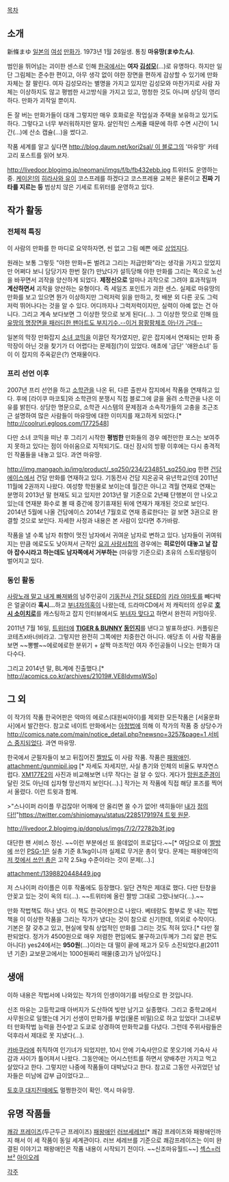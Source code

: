 [[목차]]
== 소개 ==
新條まゆ
[[일본]]의 [[여성]] [[만화가]]. 1973년 1월 26일생. 통칭 '''마유땅(まゆたん)'''.

범인을 뛰어넘는 괴이한 센스로 인해 [[한국]]에서는 '''여자 [[김성모]]'''(…)로 유명하다. 하지만 일단 그림체는 준수한 편이고, 아무 생각 없이 야한 장면을 편하게 감상할 수 있기에 만화 자체는 잘 팔린다.
여자 김성모라는 별명을 가지고 있지만 김성모와 마찬가지로 사람 자체는 이상하지도 않고 평범한 사고방식을 가지고 있고, 멍청한 것도 아니며 상당히 영리하다. 만화가 괴작일 뿐이지.

돈 잘 버는 만화가들이 대개 그렇지만 매우 호화로운 작업실과 주택을 보유하고 있기도 하다. 그렇다고 너무 부러워하지만 말자. 살인적인 스케쥴 때문에 하루 수면 시간이 1시간(…)에 산소 캡슐(…)을 썼다고.

작품 세계를 알고 싶다면 [[http://blog.daum.net/kori2sal/ 이 블로그]]의 '마유땅' 카테고리 포스트를 읽어 보자.

http://livedoor.blogimg.jp/neomani/imgs/f/b/fb432ebb.jpg
트위터도 운영하는 중. [[케이온!]]의 [[히라사와 유이]] 코스프레를 하겠다고 코스프레용 교복은 물론이고 '''진짜 기타를 지르는 등''' 범상치 않은 기세로 트위터를 운영하고 있다.

== 작가 활동 ==
=== 전체적 특징 ===
이 사람의 만화를 한 마디로 요약하자면, 씬 없고 그림 예쁜 에로 [[상업지]]다.

원래는 보통 그렇듯 "야한 만화=돈 벌려고 그리는 저급만화"라는 생각을 가지고 있었지만 어쩌다 보니 담당기자 한번 잘(?) 만났다가 설득당해 야한 만화를 그리는 쪽으로 노선을 바꾸면서 괴작을 양산하게 되었다. '''제정신으로''' 얼마나 괴작으로 그려야 효과적일까 '''계산하면서''' 괴작을 양산하는 유형이다. 즉 세일즈 포인트가 괴한 센스. 
실제로 마유땅의 만화를 보고 있으면 뭔가 이상하지만 그럭저럭 읽을 만하고, 컷 배분 외 다른 곳도 그럭저럭 뛰어나다는 것을 알 수 있다. 어디까지나 그럭저럭이지만, 실력이 아예 없는 건 아니다. 
그리고 계속 보다보면 그 이상한 맛으로 보게 된다(…). 그 이상한 맛으로 인해 [http://www.pixiv.net/tags.php?tag=%E3%81%BE%E3%82%86%E3%81%9F%E3%82%93%E3%81%AE%E3%82%AB%E3%83%B3%E3%83%95%E3%83%BC 마유땅의 명장면을 패러디한 팬아트도 부지기수.--이거 팡팡팡체조 아닌가 근데--]

일본의 막장 만화잡지 [[소녀 코믹]]을 이끌던 작가였지만, 같은 잡지에서 연재되는 만화 중 막장이 아닌 것을 찾기가 더 어렵다는 문제점(?)이 있었다. 애초에 '금단' '애완소녀' 등이 이 잡지의 주옥같은(?) 연재물이다. 

=== 프리 선언 이후 ===
2007년 프리 선언을 하고 [[소학관]]을 나온 뒤, 다른 출판사 잡지에서 작품을 연재하고 있다. 
후에 [라이쿠 마코토]와 소학관의 분쟁시 직접 블로그에 글을 올려 소학관을 나온 이유를 밝힌다. 상당한 명문으로, 소학관 시스템의 문제점과 소속작가들의 고충을 조근조근 설명하여 많은 사람들이 마유땅에 대한 이미지를 재고하게 되었다.[* http://coolruri.egloos.com/1772548]

다만 소녀 코믹을 떠난 후 그리기 시작한 '''평범한''' 만화들의 경우 예전만한 포스는 보여주지 못하고 있다는 점이 아쉬움으로 지적되기도. 대신 잠시의 방황 이후에는 다시 충격적인 작품들을 내놓고 있다. 과연 마유땅.

http://img.mangaoh.jp/img/product/_sq250/234/234851_sq250.jpg
한편 [[건담 에이스]]에서 건담 만화를 연재하고 있다. 기동전사 건담 지온공국 유년학교인데 2011년 11월에 2권까지 나왔다. 여성향 학원물로 보이는데 월간은 아니고 격월 연재로 연재는 분명히 2013년 말 현재도 되고 있지만 2013년 말 기준으로 2년째 단행본이 안 나오고 있는데 연재분 화수로 볼 때 중간에 장기휴재된 뒤에 연재가 재개된 것으로 보인다. 2014년 5월에 나올 건담에이스 2014년 7월호로 연재 종료한다는 걸 보면 3권으로 완결할 것으로 보인다. 자세한 사정과 내용은 본 사람이 있다면 추가바람.

작품을 낼 수록 남자 취향이 멋진 남자에서 귀여운 남자로 변하고 있다. 남자들이 귀여워지는 만큼 에로도도 낮아져서 근작인 [[요괴 사랑서첩]]의 경우에는 '''히로인이 대놓고 날 잡아 잡수시라고 하는데도 남자쪽에서 거부하는''' (마유땅 기준으로) 초유의 스토리텔링이 벌어지고 있다.


=== 동인 활동 ===
[[사랑노래 말고 내게 빠져봐]]의 남주인공이 [[기동전사 건담 SEED]]의 [[키라 야마토]]를 빼다박은 얼굴이라 '''혹시…'''하고 [[부녀자]]의혹이 나왔는데, 드라마CD에서 저 캐릭터의 성우로 '''[[호시 소이치로]]'''를 캐스팅하고 잡지 인터뷰에서도 [http://blog.daum.net/kori2sal 부녀자 맞다고] 하면서 완전히 커밍아웃. 

2011년 7월 16일, [[트위터]]에 '''[[타이바니|TIGER & BUNNY]] [[동인지]]'''를 낸다고 발표하셨다. 커플링은 코테츠x바너비라고. 그렇지만 완전히 그쪽에만 치중한건 아니다. 애당초 이 사람 작품을 보면 ~~뽕빨~~에로에로한 분위기 + 살짝 마조적인 여자 주인공들이 나오는 만화가 대다수다.

그리고 2014년 말, BL계에 진출했다.[* http://acomics.co.kr/archives/21019#.VE8IdvmsWSo]

== 그 외 ==
이 작가의 작품 한국어판은 악마의 에로스(대원씨아이)를 제외한 모든작품은 [서울문화사]에서 발간한다. 참고로 네이트 만화에서는 [[아청법]]에 의해 이 작가의 작품 중 상당수가 [[http://comics.nate.com/main/notice_detail.php?newsno=3257&page=1 서비스 중지]]되었다. 과연 마유땅.

한국에서 군필자들이 보고 뒤집어진 [[짤방]]도 이 사람 작품. 작품은 [[패왕애인]].
attachment:/gunmipil.jpg [* 자세도 자세지만, 사실 총기와 인체의 비율도 부자연스럽다. [[M4 카빈#s-3.3|XM177E2]]의 사진과 비교해보면 너무 작다는 걸 알 수 있다. 게다가 [[스코프|망원조준경]]이 달린 것도 아닌데 십자형 망선까지 보인다(…).]
작가는 저 작품에 직접 해당 포즈를 찍어서 올렸다. 이런 트윗과 함께.

>"스나이퍼 라이플 무겁잖아! 어깨에 안 올리면 쏠 수가 없어! 색히들아! [[야가미 라이토|내가]] [[L(데스노트)|정의다!!]]"[[https://twitter.com/shinjomayu/status/22851791974 트윗 원문]].

http://livedoor.2.blogimg.jp/dqnplus/imgs/7/2/72782b3f.jpg

대단한 팬 서비스 정신. ~~이런 부분에선 또 쓸데없이 프로답다.~~[* 여담으로 이 [[짤방]]에 쓰인 [[PSG-1]]은 실총 기준 8.1kg이니까 실제로 무거운 총이 맞다. 문제는 패왕애인의 [[M4 카빈#s-3.3|저 컷에서 쓰인 총]]은 고작 2.5kg 수준이라는 것이 문제(…).]

attachment:/1398820448449.jpg

저 스나이퍼 라이플은 이후 작품에도 등장했다. 일단 견착은 제대로 했다. 다만 탄창을 안꽂고 있는 것이 옥의 티(…). ~~트위터에 올린 짤방 그대로 그렸나보다(…).~~

만화 작법책도 하나 냈다. 이 책도 한국어판으로 나왔다. 베테랑도 함부로 못 내는 작법책을 이 이상한 작품을 그리는 작가가 냈다는 것이 참으로 신기한데, 의외로 수작이다. 기본은 잘 갖추고 있고, 현실에 맞춰 상업적인 만화를 그리는 것도 적혀 있다.[* 다만 절판되었다. 정가가 4500원으로 매우 저렴한 편임에도 불구하고(두께가 그리 얇은 편도 아니다) yes24에서는 '''950원'''(…)이라는 대 떨이 끝에 재고가 모두 소진되었다.[http://www.yes24.com/24/goods/3547526 #](2011년 기준) 교보문고에서는 1000원짜리 매물(중고)가 남아있다.]

== 생애 ==
이하 내용은 작법서에 나와있는 작가의 인생이야기를 바탕으로 한 것입니다.

신조 마유는 고등학교때 아버지가 도산하여 빚만 남기고 실종했다. 그리고 중학교에서 사무원으로 일했는데 거기 선생이 만화가를 부업(물론 비밀)으로 하고 있었다! 그녀로부터 만화작법 능력을 전수받고 도쿄로 상경하여 만화학교를 다녔다. 그런데 주위사람들은 덕후라서 제대로 못 지냈다(…).

[[캬바쿠라]]에 취직하여 인기녀가 되었지만, 10시 안에 기숙사안으로 못오기에 기숙사 사감과 사이가 틀어져서 나왔다. 그동안에는 어시스턴트를 하면서 양배추만 가지고 먹고 살았다고 한다. 그렇지만 나중에 작품들이 대박났다고 한다. 참고로 그동안 사귀었던 남자들은 미남에 갑부 급이었다고…

[[토호쿠 대지진]]때에도 멀쩡한것이 확인. 역시 마유땅.

== 유명 작품들 ==
[[쾌감 프레이즈]](두근두근 프레이즈)
[[패왕애인]]
[[러브세레브]][* 쾌감 프레이즈와 패왕애인까지 해서 이 세 작품이 동일 세계관이다. 러브 세레브를 기준으로 쾌감프레이즈는 이미 완결된 이야기고 패왕애인은 작품 내용이 시작되기 전이다. ~~신조마유월드~~] 
[[섹스=러브²]]
[[아이오레]]

[[각주]]
